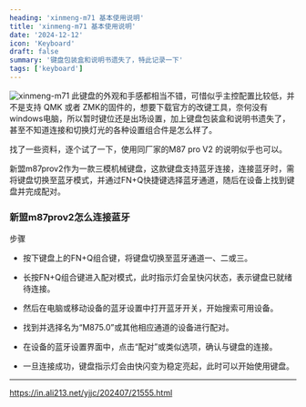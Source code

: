 ```yaml
---
heading: 'xinmeng-m71 基本使用说明'
title: 'xinmeng-m71 基本使用说明'
date: '2024-12-12'
icon: 'Keyboard'
draft: false
summary: '键盘包装盒和说明书遗失了，特此记录一下'
tags: ['keyboard']
---
```


![xinmeng-m71](https://lh3.googleusercontent.com/pw/AP1GczOLqC0bzZh4crcL6qAy3gnN5b-pI8n1bIiNElw9CP2CwykJz-oarPoTfDcxTzv02jaZt01YbVqlE5tqHHZa6brIzoCrynTdyMQe6DCIRjPX5Dxu_AT9eubunYr6jNloDO3dfBgEkzI3nIF-ko7oA7LT=w2644-h1984-s-no-gm?authuser=0)
此键盘的外观和手感都相当不错，可惜似乎主控配置比较低，并不是支持 QMK 或者 ZMK的固件的，想要下载官方的改键工具，奈何没有windows电脑，所以暂时键位还是出场设置，加上键盘包装盒和说明书遗失了，甚至不知道连接和切换灯光的各种设置组合件是怎么样了。

找了一些资料，逐个试了一下，使用同厂家的M87 pro V2 的说明似乎也可以。

<Twemoji emoji="clinking-beer-mugs" />

新盟m87prov2作为一款三模机械键盘，这款键盘支持蓝牙连接，连接蓝牙时，需将键盘切换至蓝牙模式，并通过FN+Q快捷键选择蓝牙通道，随后在设备上找到键盘并完成配对。

### **新盟m87prov2怎么连接蓝牙**

步骤

- 按下键盘上的FN+Q组合键，将键盘切换至蓝牙通道一、二或三。

- 长按FN+Q组合键进入配对模式，此时指示灯会呈快闪状态，表示键盘已就绪待连接。

- 然后在电脑或移动设备的蓝牙设置中打开蓝牙开关，开始搜索可用设备。

- 找到并选择名为“M875.0”或其他相应通道的设备进行配对。

- 在设备的蓝牙设置界面中，点击“配对”或类似选项，确认与键盘的连接。

- 一旦连接成功，键盘指示灯会由快闪变为稳定亮起，此时可以开始使用键盘。

---

https://in.ali213.net/yjjc/202407/21555.html
